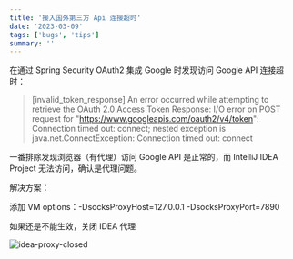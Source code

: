 ```yaml
---
title: '接入国外第三方 Api 连接超时'
date: '2023-03-09'
tags: ['bugs', 'tips']
summary: ''
---
```


在通过 Spring Security OAuth2 集成 Google 时发现访问 Google API 连接超时：

> [invalid_token_response] An error occurred while attempting to retrieve the OAuth 2.0 Access Token Response: I/O error on POST request for "https://www.googleapis.com/oauth2/v4/token": Connection timed out: connect; nested exception is java.net.ConnectException: Connection timed out: connect

一番排除发现浏览器（有代理）访问 Google API 是正常的，而 IntelliJ IDEA Project 无法访问，确认是代理问题。

解决方案：

添加 VM options：-DsocksProxyHost=127.0.0.1 -DsocksProxyPort=7890

如果还是不能生效，关闭 IDEA 代理

![idea-proxy-closed](/static/images/blog/bugs/idea-proxy-closed.png)
